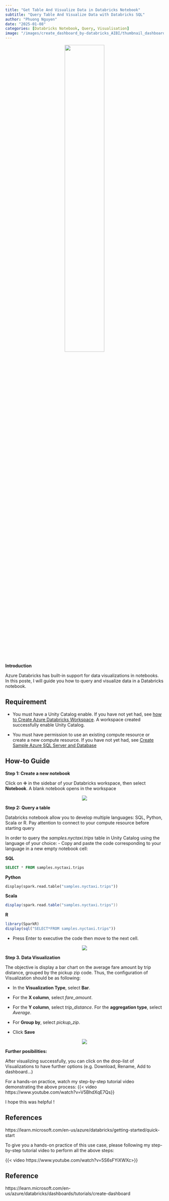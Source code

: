 ```yaml
---
title: "Get Table And Visualize Data in Databricks Notebook"
subtitle: "Query Table And Visualize Data with Databricks SQL"
author: "Phuong Nguyen"
date: "2025-01-08"
categories: [Databricks Notebook, Query, Visualisation]
image: "/images/create_dashboard_by-databricks_AIBI/thumbnail_dashboardAIBI.png" 
---
```


<center><img src="/images/get_table_visualize_data_with_databricks_SQL/intro_visualize.webp" style="width:50%;"></center>

**Introduction**

Azure Databricks has built-in support for data visualizations in notebooks. In this poste, I will guide you how to query and visualize data in a Databricks notebook.

## Requirement

- You must have a Unity Catalog enable. If you have not yet had, see [how to Create Azure Databricks Workspace](https://www.youtube.com/watch?v=5BQdYEAQEos). A workspace created successfully enable Unity Catalog.

- You must have permission to use an existing compute resource or create a new compute resource. If you have not yet had, see [Create Sample Azure SQL Server and Database](https://www.youtube.com/watch?v=o4L09cLaUXo)

## How-to Guide

**Step 1: Create a new notebook**

Click on ✙ in the sidebar of your Databricks workspace, then select **Notebook**. A blank notebook opens in the workspace

<center><img src="/images/get_table_visualize_data_with_databricks_SQL/Step1.png"></center>

**Step 2: Query a table**

Databricks notebook allow you to develop multiple languages: SQL, Python, Scala or R. 
Pay attention to connect to your compute resource before starting query

In order to query the *samples.nyctaxi.trips* table in Unity Catalog using the language of your choice:
- Copy and paste the code corresponding to your language in a new empty notebook cell:

**SQL**

```SQL
SELECT * FROM samples.nyctaxi.trips
```

**Python**

```Python
display(spark.read.table("samples.nyctaxi.trips"))
```

**Scala**

```Scala
display(spark.read.table("samples.nyctaxi.trips"))
```

**R**

```R
library(SparkR)
display(sql("SELECT*FROM samples.nyctaxi.trips"))
```

- Press Enter to executive the code then move to the next cell.

<center><img src="/images/get_table_visualize_data_with_databricks_SQL/Step2.png"></center>

**Step 3. Data Visualization**

The objective is display a bar chart on the average fare amount by trip distance, grouped by the pickup zip code. Thus, the configuration of Visualization should be as following:

-	In the **Visualization Type**, select **Bar**.

-	For the **X column**, select *fare_amount*.

-	For the **Y column**, select *trip_distance*. For the **aggregation type**, select *Average*.

-	For **Group by**, select *pickup_zip*.

-	Click **Save**

<center><img src="/images/get_table_visualize_data_with_databricks_SQL/Step3.png"></center>

**Further posibilities:**

After visualizing successfully, you can click on the drop-list of Visualizations to have further options (e.g. Download, Rename, Add to dashboard…)

For a hands-on practice, watch my step-by-step tutorial video demonstrating the above process: {{< video  https://www.youtube.com/watch?v=V5BhdXqE7Qs}}

I hope this was helpful !

## References

https://learn.microsoft.com/en-us/azure/databricks/getting-started/quick-start

To give you a hands-on practice of this use case, please following my step-by-step tutorial video to perform all the above steps:

{{< video https://www.youtube.com/watch?v=5S6sFYiXWXc>}}

## Reference

https://learn.microsoft.com/en-us/azure/databricks/dashboards/tutorials/create-dashboard


